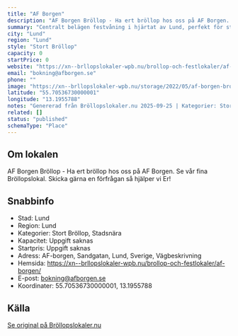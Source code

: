 ```yaml
---
title: "AF Borgen"
description: "AF Borgen Bröllop - Ha ert bröllop hos oss på AF Borgen. Se vår fina Bröllopslokal. Skicka gärna en förfrågan så hjälper vi Er!"
summary: "Centralt belägen festvåning i hjärtat av Lund, perfekt för större bröllopssällskap. Populär lokal för akademiska firanden med stadsnära läge."
city: "Lund"
region: "Lund"
style: "Stort Bröllop"
capacity: 0
startPrice: 0
website: "https://xn--brllopslokaler-wpb.nu/brollop-och-festlokaler/af-borgen/"
email: "bokning@afborgen.se"
phone: ""
image: "https://xn--brllopslokaler-wpb.nu/storage/2022/05/af-borgen-brollopslokal-festlokal-brollop-festvaning-skane.webp"
latitude: "55.70536730000001"
longitude: "13.1955788"
notes: "Genererad från Bröllopslokaler.nu 2025-09-25 | Kategorier: Stort Bröllop, Stadsnära"
related: []
status: "published"
schemaType: "Place"
---
```


## Om lokalen

AF Borgen Bröllop - Ha ert bröllop hos oss på AF Borgen. Se vår fina Bröllopslokal. Skicka gärna en förfrågan så hjälper vi Er!

## Snabbinfo

- Stad: Lund
- Region: Lund
- Kategorier: Stort Bröllop, Stadsnära
- Kapacitet: Uppgift saknas
- Startpris: Uppgift saknas
- Adress: AF-borgen, Sandgatan, Lund, Sverige, Vägbeskrivning
- Hemsida: https://xn--brllopslokaler-wpb.nu/brollop-och-festlokaler/af-borgen/
- E-post: bokning@afborgen.se
- Koordinater: 55.70536730000001, 13.1955788

## Källa

[Se original på Bröllopslokaler.nu](https://xn--brllopslokaler-wpb.nu/brollop-och-festlokaler/af-borgen/)
